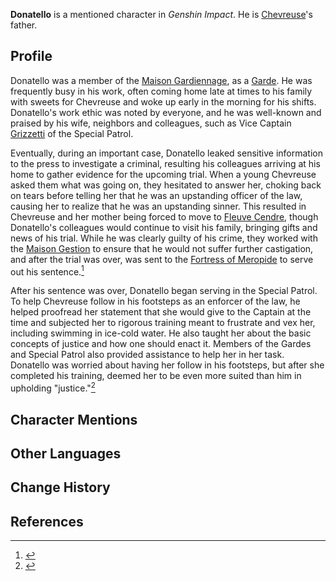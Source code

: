 {{Character Infobox
|type             = Mentioned
|image            = <!--NPC Donatello.png-->
|realname         = <!-- Optional, if different from in-game name -->
|deceased         = <!-- Past (for deceased prior to events of the game) or free response -->
|region           = Fontaine
|affiliation      = Special Security and Surveillance Patrol
|title            = 

|ancestry         = <!-- Clan/family -->
|father           = 
|mother           = 
|spouse           = Chevreuse's Mother
|sibling          = 
|child            = Chevreuse
|relative         = 

|voiceEN          = 
|voiceCN          = 
|voiceJP          = 
|voiceKR          = 
}}
'''Donatello''' is a mentioned character in ''Genshin Impact''. He is [[Chevreuse]]'s father.

==Profile==
Donatello was a member of the [[Maison Gardiennage]], as a [[Garde]]. He was frequently busy in his work, often coming home late at times to his family with sweets for Chevreuse and woke up early in the morning for his shifts. Donatello's work ethic was noted by everyone, and he was well-known and praised by his wife, neighbors and colleagues, such as Vice Captain [[Grizzetti]] of the Special Patrol.

Eventually, during an important case, Donatello leaked sensitive information to the press to investigate a criminal, resulting his colleagues arriving at his home to gather evidence for the upcoming trial. When a young Chevreuse asked them what was going on, they hesitated to answer her, choking back on tears before telling her that he was an upstanding officer of the law, causing her to realize that he was an upstanding sinner. This resulted in Chevreuse and her mother being forced to move to [[Court of Fontaine: Fleuve Cendre|Fleuve Cendre]], though Donatello's colleagues would continue to visit his family, bringing gifts and news of his trial. While he was clearly guilty of his crime, they worked with the [[Maison Gestion]] to ensure that he would not suffer further castigation, and after the trial was over, was sent to the [[Fortress of Meropide]] to serve out his sentence.<ref>{{Ref/CS|Chevreuse|4}}</ref>

After his sentence was over, Donatello began serving in the Special Patrol. To help Chevreuse follow in his footsteps as an enforcer of the law, he helped proofread her statement that she would give to the Captain at the time and subjected her to rigorous training meant to frustrate and vex her, including swimming in ice-cold water. He also taught her about the basic concepts of justice and how one should enact it. Members of the Gardes and Special Patrol also provided assistance to help her in her task. Donatello was worried about having her follow in his footsteps, but after she completed his training, deemed her to be even more suited than him in upholding "justice."<ref>{{Ref/CS|Chevreuse|5}}</ref>

==Character Mentions==
{{Character Mentions}}
<!--
==Notes==
{{Reflist|note=1}}
-->
==Other Languages==
{{Other Languages|default_hidden=1
|en      = Donatello
|zhs     = 多纳泰洛
|zhs_rm  = Duōnàtàiluò
|zht     = 多納泰洛
|zht_rm  = Duōnàtàiluò
|ja      = ドナテッロ
|ja_rm   = Donaterro
|ko      = 도나텔로
|es      = Donatello
|fr      = Donatello
|ru      = Донателло
|th      = Donatello
|vi      = Donatello
|de      = Donatello
|id      = Donatello
|pt      = Donatello
|tr      = Donatello
|it      = Donatello
}}

==Change History==
{{Change History|introduced=4.3}}

==References==
{{Reflist}}